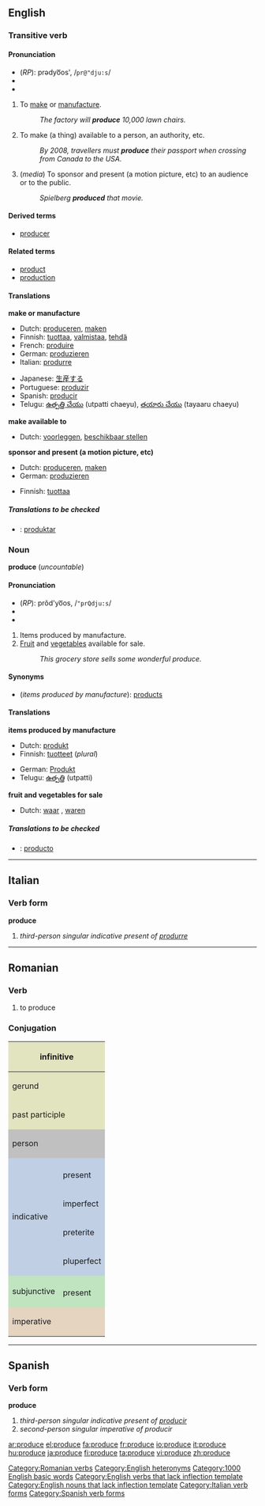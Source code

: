 ==English==

{{rank|support|bit|Indian|825|produce|drawn|field|street}}

===Transitive verb===
{{en-verb|produces|producing|produced}}

====Pronunciation====
*(''RP''): prədyo͞os', /<tt>pr@"dju:s</tt>/
* {{IPA|/prəˈdjuːs/}}
*{{audio|en-us-produce-verb.ogg|Audio (US)}}

#To [[make]] or [[manufacture]].
#:''The factory will '''produce''' 10,000 lawn chairs.''
#To make (a thing) available to a person, an authority, etc.
#:''By 2008, travellers must '''produce''' their passport when crossing from Canada to the USA.''
#(''media'') To sponsor and present (a motion picture, etc) to an audience or to the public.
#:''Spielberg '''produced''' that movie.''

====Derived terms====
*[[producer]]

====Related terms====
*[[product]]
*[[production]]

====Translations====

'''make or manufacture'''
{{top}}
*Dutch: [[produceren]], [[maken]]
*Finnish: [[tuottaa]], [[valmistaa]], [[tehdä]]
*French: [[produire]]
*German: [[produzieren]]
*Italian: [[produrre]]
{{mid}}
*Japanese: [[生産]]する
*Portuguese: [[produzir]]
*Spanish: [[producir]]
*Telugu: [[ఉత్పత్తి చేయు]] (utpatti chaeyu), [[తయారు చేయు]] (tayaaru chaeyu)
{{bottom}}

'''make available to'''
{{top}}
*Dutch: [[voorleggen]], [[beschikbaar stellen]]
{{mid}}
{{bottom}}

'''sponsor and present (a motion picture, etc)'''
{{top}}
*Dutch: [[produceren]], [[maken]]
*German: [[produzieren]]
{{mid}}
*Finnish: [[tuottaa]]
{{bottom}}

=====Translations to be checked=====
<!--Remove this section once all of the translations below have been moved into the tables above.-->
{{checktrans}}
*{{ttbc|Ido}}: [[produktar]]

===Noun===
'''produce''' (''uncountable'')

====Pronunciation====
* (''RP''): prŏd'yo͞os, /<tt>"prQdju:s</tt>/
* {{IPA|/ˈprɒdjuːs/}}
*{{audio|en-us-produce-noun.ogg|Audio (US)}}

#Items produced by manufacture.
#[[Fruit]] and [[vegetable]]s available for sale.
#:''This grocery store sells some wonderful produce.''

====Synonyms====
*(''items produced by manufacture''): [[product]]s

====Translations====

'''items produced by manufacture'''
{{top}}
*Dutch: [[produkt]] {{n}}
*Finnish: [[tuotteet]] (''plural'')
{{mid}}
*German: [[Produkt]] {{n}}
*Telugu: [[ఉత్పత్తి]] (utpatti)
{{bottom}}

'''fruit and vegetables for sale'''
{{top}}
*Dutch: [[waar]] {{f}}, [[waren]] {{f}} {{p}}
{{mid}}
{{bottom}}

=====Translations to be checked=====
<!--Remove this section once all of the translations below have been moved into the tables above.-->
{{checktrans}}
*{{ttbc|Spanish}}: [[producto]]

----

==Italian==
===Verb form===
'''produce'''

# ''third-person singular indicative present of [[produrre]]''

----

==Romanian==
===Verb===

# to produce

===Conjugation===
<center>
{| style="background:#F0F0F0"

|-
! colspan="3" style="background:#e2e4c0" | infinitive
| colspan="5" | a produce

|-
! colspan="3" style="background:#e2e4c0" | gerund
| colspan="5" | producând

|-
! colspan="3" style="background:#e2e4c0" | past participle
| colspan="5" | [[produs]]

|-
! colspan="2" rowspan="2" style="background:#C0C0C0" | person
! colspan="3" style="background:#C0C0C0" | singular
! colspan="3" style="background:#C0C0C0" | plural

|-
! style="background:#C0C0C0;width:12.5%" | first
! style="background:#C0C0C0;width:12.5%" | second
! style="background:#C0C0C0;width:12.5%" | third
! style="background:#C0C0C0;width:12.5%" | first
! style="background:#C0C0C0;width:12.5%" | second
! style="background:#C0C0C0;width:12.5%" | third

|-
! style="background:#c0cfe4" rowspan="5" | indicative
! style="background:#c0cfe4" |
! style="background:#c0cfe4" | eu
! style="background:#c0cfe4" | tu
! style="background:#c0cfe4" | el
! style="background:#c0cfe4" | noi
! style="background:#c0cfe4" | voi
! style="background:#c0cfe4" | ei

|-
! style="height:3em;background:#c0cfe4" | present
| produc
| produci
| produce
| producem
| produceţi
| produc

|-
! style="height:3em;background:#c0cfe4" | imperfect
| produceam
| produceai
| producea
| produceam
| produceaţi
| produceau

|-
! style="height:3em;background:#c0cfe4" | preterite
| produsei
| produseşi
| produse
| produserăm
| produserăţi
| produseră

|-
! style="height:3em;background:#c0cfe4" | pluperfect
| produsesei
| produseseş
| produsese
| produseserăm
| produseserăţi
| produseseră

|-
! style="background:#c0e4c0" rowspan="2" | subjunctive
! style="background:#c0e4c0" |
! style="background:#c0e4c0" | să eu
! style="background:#c0e4c0" | să tu
! style="background:#c0e4c0" | să el
! style="background:#c0e4c0" | să noi
! style="background:#c0e4c0" | să voi
! style="background:#c0e4c0" | să ei

|-
! style="height:3em;background:#c0e4c0" | present
| produc
| produci
| producă
| producem
| produceţi
| producă

|-
! colspan="2" rowspan="2" style="height:3em;background:#e4d4c0" | imperative
! style="background:#e4d4c0" | -
! style="background:#e4d4c0" | tu
! style="background:#e4d4c0" | -
! style="background:#e4d4c0" | -
! style="background:#e4d4c0" | voi
! style="background:#e4d4c0" | -

|-
|
| produ
| 
| 
| produceţi
| 

|}
</center>

----

==Spanish==
===Verb form===
'''produce'''

# ''third-person singular indicative present of [[producir]]''
# ''second-person singular imperative of producir''

[[Category:Romanian verbs]]
[[Category:English heteronyms]]
[[Category:1000 English basic words]]
[[Category:English verbs that lack inflection template]]
[[Category:English nouns that lack inflection template]]
[[Category:Italian verb forms]]
[[Category:Spanish verb forms]]

[[ar:produce]]
[[el:produce]]
[[fa:produce]]
[[fr:produce]]
[[io:produce]]
[[it:produce]]
[[hu:produce]]
[[ja:produce]]
[[fi:produce]]
[[ta:produce]]
[[vi:produce]]
[[zh:produce]]